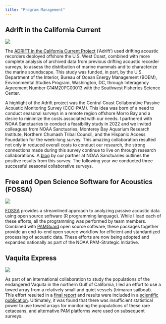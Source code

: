 ```yaml
---
title: "Program Management"
---
```


## Adrift in the California Current

::: {layout="[40,60]"}
![](images/adrift_tracks_buoy.png)

The [ADRIFT in the California Current Project](https://sael-swfsc.github.io/Adrift/) (‘Adrift’) used drifting acoustic recorders deployed offshore the U.S. West Coast, combined with more complete analysis of archived data from previous drifting acoustic recorder surveys, to assess the distribution of marine mammals and to characterize the marine soundscape. This study was funded, in part, by the U.S. Department of the Interior, Bureau of Ocean Energy Management (BOEM), Environmental Studies Program, Washington, DC, through Interagency Agreement Number G14M20PG00013 with the Southwest Fisheries Science Center.
:::

A highlight of the Adrift project was the Central Coast Collaborative Passive Acoustic Monitoring Survey (CCC-PAM). This idea was born of a need to conduct seasonal surveys in a remote region offshore Morro Bay and a desire to minimize the costs associated with our needs. I partnered with NOAA Sanctuaries to conduct a feasibility study in 2022 and we invited colleagues from NOAA Sanctuaries, Monterey Bay Aquarium Research Institute, Northern Chumash Tribal Council, and the Hispanic Access Foundation for the week-long survey. This amazing collaboration resulted not only in reduced overall costs to conduct our research, the strong connections made during this survey continue to live on through research collaborations. A [blog](https://www.fisheries.noaa.gov/science-blog/sound-bytes-what-we-can-learn-how-indigenous-peoples-listen) by our partner at NOAA Sanctuaries outlines the positive results from this survey. The following year we conducted three successful seasonal collaborative surveys.

## Free and Open Science Software for Acoustics (FOSSA)

::: {layout="[40,60]"}
![](images/swfsc-mmtd-swae_fossa-rankin.png)

[FOSSA](https://www.fisheries.noaa.gov/west-coast/science-data/fossa) provides a streamlined approach to analyzing passive acoustic data using open source software (R programming language). While I lead each of these efforts, all the programming was performed by team members. Combined with [PAMGuard](pamguard.org) open source software, these packages together provide an end-to-end open source workflow for efficient and standardized processing of acoustic data. These efforts are now being adopted and expanded nationally as part of the NOAA PAM-Strategic Initiative.
:::

## Vaquita Express

::: {layout="[40,60]"}
![](images/P9240220.jpg)

As part of an international collaboration to study the populations of the endangered Vaquita in the northern Gulf of California, I led an effort to use a towed array from a relatively small and quiet vessels (trimaran sailboat). This effort resulted in a [final report](https://swfsc-publications.fisheries.noaa.gov/publications/TM/SWFSC/NOAA-TM-NMFS-SWFSC-439.pdf) and results were included in a [scientific publication](https://onlinelibrary.wiley.com/doi/abs/10.1111/j.1748-7692.2010.00438.x). Ultimately, it was found that there was insufficient statistical power to use towed arrays for monitoring the populations of these rare cetaceans, and alternative PAM platforms were used on subsequent surveys.
:::
